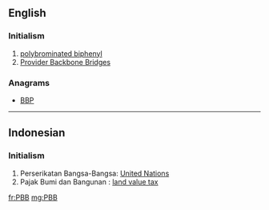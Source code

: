 ==English==

===Initialism===
{{rfc-header|Initialism}}
{{head|en|initialism}}

# [[polybrominated biphenyl]]
# [[w:Provider Backbone Bridges|Provider Backbone Bridges]]

===Anagrams===
* [[BBP#English|BBP]]

----

==Indonesian==

===Initialism===
{{rfc-header|Initialism}}
{{head|id|initialism}}

# Perserikatan Bangsa-Bangsa: [[United Nations]]
# Pajak Bumi dan Bangunan : [[land value tax]]

[[fr:PBB]]
[[mg:PBB]]